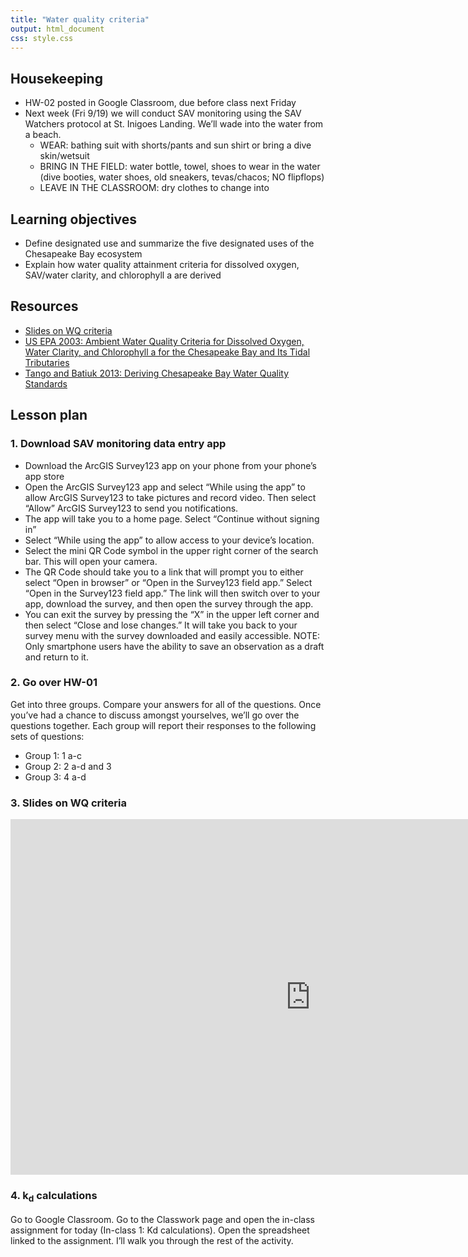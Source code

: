 ```yaml
---
title: "Water quality criteria"
output: html_document
css: style.css
---
```


## Housekeeping 

* HW-02 posted in Google Classroom, due before class next Friday
* Next week (Fri 9/19) we will conduct SAV monitoring using the SAV Watchers protocol at St. Inigoes Landing. We'll wade into the water from a beach. 
  * WEAR: bathing suit with shorts/pants and sun shirt or bring a dive skin/wetsuit
  * BRING IN THE FIELD: water bottle, towel, shoes to wear in the water (dive booties, water shoes, old sneakers, tevas/chacos; NO flipflops)
  * LEAVE IN THE CLASSROOM: dry clothes to change into

## Learning objectives

* Define designated use and summarize the five designated uses of the Chesapeake Bay ecosystem
* Explain how water quality attainment criteria for dissolved oxygen, SAV/water clarity, and chlorophyll a are derived

## Resources

* [Slides on WQ criteria](https://docs.google.com/presentation/d/1lXwrBQ09VPu7JXGHzPzio329Imnn8pGG9BIEbH7v69Y/)
* [US EPA 2003: Ambient Water Quality Criteria for Dissolved Oxygen, Water Clarity, and Chlorophyll a for the Chesapeake Bay and Its Tidal Tributaries](https://d38c6ppuviqmfp.cloudfront.net/content/publications/cbp_13142.pdf)
* [Tango and Batiuk 2013: Deriving Chesapeake Bay Water Quality Standards](https://www.chesapeake.org/stac/wp-content/uploads/2019/08/294_7.-SoS-read-ahead-material_Tango-Batiuk-Deriving.pdf)

## Lesson plan

### 1. Download SAV monitoring data entry app

- Download the ArcGIS Survey123 app on your phone from your phone's app store
- Open the ArcGIS Survey123 app and select “While using the app” to allow
ArcGIS Survey123 to take pictures and record video. Then select “Allow” ArcGIS Survey123 to send you notifications.
- The app will take you to a home page. Select “Continue without signing in”
- Select “While using the app” to allow access to your device’s location.
- Select the mini QR Code symbol in the upper right corner of the search bar. This will open your camera.
- The QR Code should take you to a link that will prompt you to either select “Open in browser” or “Open in the Survey123 field app.” Select “Open in the Survey123 field app.” The link will then switch over to your app, download the survey, and then open the survey through the app.
- You can exit the survey by pressing the “X” in the upper left corner and then select “Close and lose changes.” It will take you back to your survey menu with the survey downloaded and easily accessible. NOTE: Only smartphone users have the ability to save an observation as a draft and return to it.

### 2. Go over HW-01

Get into three groups. Compare your answers for all of the questions. Once you've had a chance to discuss amongst yourselves, we'll go over the questions together. Each group will report their responses to the following sets of questions:

- Group 1: 1 a-c
- Group 2: 2 a-d and 3
- Group 3: 4 a-d

### 3. Slides on WQ criteria 

<iframe src="https://docs.google.com/presentation/d/1lXwrBQ09VPu7JXGHzPzio329Imnn8pGG9BIEbH7v69Y/embed?start=false&loop=false&delayms=5000" frameborder="0" width="960" height="569" allowfullscreen="true" mozallowfullscreen="true" webkitallowfullscreen="true" data-external="1"></iframe>

### 4. k~d~ calculations

Go to Google Classroom. Go to the Classwork page and open the in-class assignment for today (In-class 1: Kd calculations). Open the spreadsheet linked to the assignment. I'll walk you through the rest of the activity.


